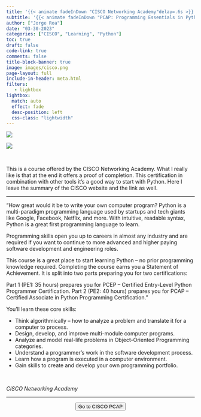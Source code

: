 ```yaml
---
title: '{{< animate fadeInDown "CISCO Networking Academy"delay=.6s >}}'
subtitle: '{{< animate fadeInDown "PCAP: Programming Essentials in Python. Learn programming from scratch and master Python."delay=.6s >}}'
author: ["Jorge Roa"]
date: "03-30-2023"
categories: ["CISCO", "Learning", "Python"]
toc: true
draft: false
code-link: true
comments: false
title-block-banner: true
image: images/cisco.png
page-layout: full
include-in-header: meta.html
filters:
   - lightbox
lightbox: 
  match: auto
  effect: fade
  desc-position: left
  css-class: "lightwidth"
---
```


![](images/cisco2.png){fig-align="center"}

![](images/page.jpg)

</br>


This is a course offered by the CISCO Networking Academy. What I really like is that at the end it offers a proof of completion. This certification in combination with other tools it's a good way to start with Python. Here I leave the summary of the CISCO website and the link as well. 


<hr class="sep-2" />

"How great would it be to write your own computer program? Python is a multi-paradigm programming language used by startups and tech giants like Google, Facebook, Netflix, and more. With intuitive, readable syntax, Python is a great first programming language to learn.

Programming skills open you up to careers in almost any industry and are required if you want to continue to more advanced and higher paying software development and engineering roles.

This course is a great place to start learning Python – no prior programming knowledge required. Completing the course earns you a Statement of Achievement. It is split into two parts preparing you for two certifications:

Part 1 (PE1: 35 hours) prepares you for PCEP – Certified Entry-Level Python Programmer Certification.
Part 2 (PE2: 40 hours) prepares you for PCAP – Certified Associate in Python Programming Certification."


You'll learn these core skills:

- Think algorithmically – how to analyze a problem and translate it for a computer to process.
- Design, develop, and improve multi-module computer programs.
- Analyze and model real-life problems in Object-Oriented Programming categories.
- Understand a programmer's work in the software development process.
- Learn how a program is executed in a computer environment.
- Gain skills to create and develop your own programming portfolio.


</br>

*CISCO Networking Academy*

<hr class="sep-2" />


<center>
<form action="https://www.netacad.com/courses/programming/pcap-programming-essentials-python">
<button class="btn-hover color-9" target="_blank">
Go to CISCO PCAP
</button>
</form>
</center>
